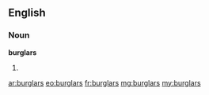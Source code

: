==English==

===Noun===
'''burglars'''

# {{plural of|burglar}}

[[ar:burglars]]
[[eo:burglars]]
[[fr:burglars]]
[[mg:burglars]]
[[my:burglars]]